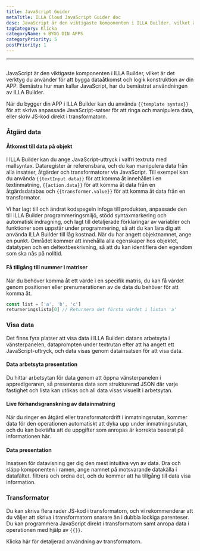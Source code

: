 ```yaml
---
title: JavaScript Guider
metaTitle: ILLA Cloud JavaScript Guider doc
desc: JavaScript är den viktigaste komponenten i ILLA Builder, vilket är det verktyg du använder för att bygga dataåtkomst och logik konstruktion av din APP
tagCategory: Klicka
categoryName: 🌀 BYGG DIN APPS
categoryPriority: 5
postPriority: 1
---
```


* * *

## <h2 hidden>JavaScript Guider</h2>

JavaScript är den viktigaste komponenten i ILLA Builder, vilket är det verktyg du använder för att bygga dataåtkomst och logik konstruktion av din APP. Bemästra hur man kallar JavaScript, har du bemästrat användningen av ILLA Builder.

När du bygger din APP i ILLA Builder kan du använda `{{template syntax}}` för att skriva anpassade JavaScript-satser för att ringa och manipulera data, eller skriv JS-kod direkt i transformatorn.

### Åtgärd data

#### Åtkomst till data på objekt

I ILLA Builder kan du ange JavaScript-uttryck i valfri textruta med mallsyntax. Dataregister är referensbara, och du kan manipulera data från alla insatser, åtgärder och transformatorer via JavaScript. Till exempel kan du använda `{{textInput.data}}` för att komma åt innehållet i en textinmatning, `{{action.data}}` för att komma åt data från en åtgärdsdatabas och `{{transformer.value}}` för att komma åt data från en transformator.

Vi har lagt till och ändrat kodspegeln infoga till produkten, anpassade den till ILLA Builder programmeringsmiljö, stödd syntaxmarkering och automatisk indragning, och lagt till detaljerade förklaringar av variabler och funktioner som uppstår under programmering, så att du kan lära dig att använda ILLA Builder till låg kostnad. När du har angett objektnamnet, ange en punkt. Området kommer att innehålla alla egenskaper hos objektet, datatypen och en deltextbeskrivning, så att du kan identifiera den egendom som ska nås på nolltid.

#### Få tillgång till nummer i matriser

När du behöver komma åt ett värde i en specifik matris, du kan få värdet genom positionen eller prenumerationen av de data du behöver för att komma åt.

```javascript
const list = ['a', 'b', 'c']
returneringslista[0] // Returnera det första värdet i listan 'a'
```

### Visa data

Det finns fyra platser att visa data i ILLA Builder: datans arbetsyta i vänsterpanelen, dataprompten under textrutan efter att ha angett ett JavaScript-uttryck, och data visas genom datainsatsen för att visa data.

#### Data arbetsyta presentation

Du hittar arbetsytan för data genom att öppna vänsterpanelen i appredigeraren, så presenteras data som strukturerad JSON där varje fastighet och lista kan utökas och all data visas visuellt i arbetsytan.

[//]: # "[图片]"

#### Live förhandsgranskning av datainmatning

När du ringer en åtgärd eller transformatordrift i inmatningsrutan, kommer data för den operationen automatiskt att dyka upp under inmatningsrutan, och du kan bekräfta att de uppgifter som anropas är korrekta baserat på informationen här.

[//]: # "[图片]"

#### Data presentation

Insatsen för datavisning ger dig den mest intuitiva vyn av data. Dra och släpp komponenten i ramen, ange namnet på motsvarande datakälla i datafältet. filtrera och ordna det, och du kommer att ha tillgång till data visa information.

[//]: # "[图片]"

### Transformator

Du kan skriva flera rader JS-kod i transformatorn, och vi rekommenderar att du väljer att skriva i transformatorn snarare än i dubbla lockiga parenteser. Du kan programmera JavaScript direkt i transformatorn samt anropa data i operationen med hjälp av `{{}}`.

Klicka här för detaljerad användning av transformatorn.
